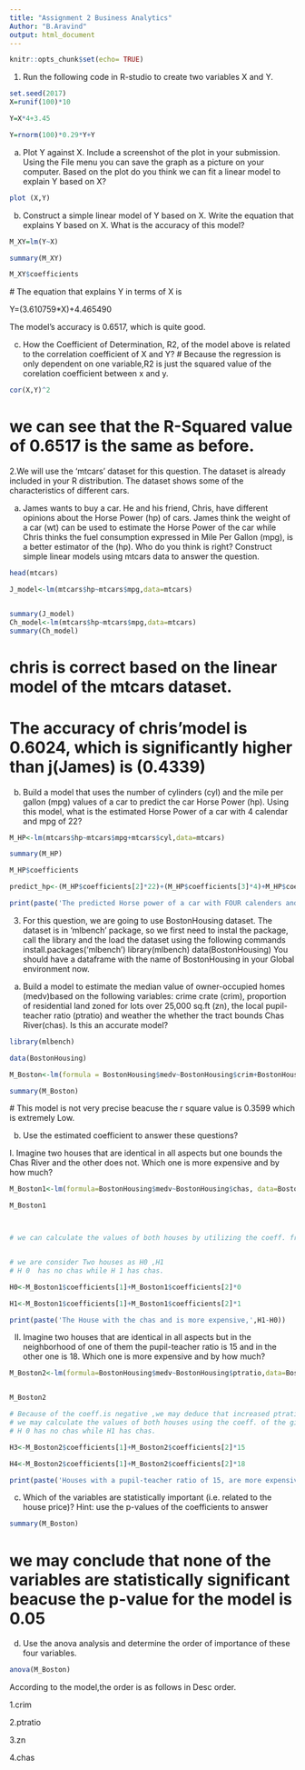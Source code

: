 ```yaml
---
title: "Assignment 2 Business Analytics"
Author: "B.Aravind"
output: html_document
---
```


```r
knitr::opts_chunk$set(echo= TRUE)

```


1. Run the following code in R-studio to create two variables X and Y.

```r
set.seed(2017)
X=runif(100)*10

Y=X*4+3.45

Y=rnorm(100)*0.29*Y+Y

```

a) Plot Y against X. Include a screenshot of the plot in your submission. Using the File menu you can save the graph as a picture on your computer. Based on the plot do you think we can fit a linear model to explain Y based on X? 

```r
plot (X,Y)
```


b) Construct a simple linear model of Y based on X. Write the equation that explains Y based on X. What is the accuracy of this model? 

```r
M_XY=lm(Y~X)

summary(M_XY)

M_XY$coefficients
```
 # The equation that explains Y in terms of X is
 
 Y=(3.610759*X)+4.465490
 
 
The model's accuracy is 0.6517, which is quite good.




c) How the Coefficient of Determination, R2, of the model above is related to the correlation coefficient of X and Y?
# Because the regression is only dependent on one variable,R2 is just the squared value of the corelation coefficient between x and y.

```r
cor(X,Y)^2
```


# we can see that the R-Squared value of 0.6517 is the same as before.

2.We will use the ‘mtcars’ dataset for this question. The dataset is already included in your R distribution. The dataset shows some of the characteristics of different cars.

a) James wants to buy a car. He and his friend, Chris, have different opinions about the Horse Power (hp) of cars. James think the weight of a car (wt) can be used to estimate the Horse Power of the car while Chris thinks the fuel consumption expressed in Mile Per Gallon (mpg), is a better estimator of the (hp). Who do you think is right? Construct simple linear models using mtcars data to answer the question.



```r
head(mtcars)

J_model<-lm(mtcars$hp~mtcars$mpg,data=mtcars)


summary(J_model)
Ch_model<-lm(mtcars$hp~mtcars$mpg,data=mtcars)
summary(Ch_model)
```

# chris is correct based on the linear model of the mtcars dataset.

# The accuracy of chris'model is 0.6024, which is significantly higher than j(James) is (0.4339)

b) Build a model that uses the number of cylinders (cyl) and the mile per gallon (mpg) values of a car to predict the car Horse Power (hp). Using this model, what is the estimated Horse Power of a car with 4 calendar and mpg of 22? 

```r
M_HP<-lm(mtcars$hp~mtcars$mpg+mtcars$cyl,data=mtcars)

summary(M_HP)

M_HP$coefficients

predict_hp<-(M_HP$coefficients[2]*22)+(M_HP$coefficients[3]*4)+M_HP$coefficients[1]

print(paste('The predicted Horse power of a car with FOUR calenders and a 22-mpg fuel Economy is ',predict_hp))

```

3. For this question, we are going to use BostonHousing dataset. The dataset is in ‘mlbench’ package, so we first need to instal the package, call the library and the load the dataset using the following commands
install.packages('mlbench')
library(mlbench)
data(BostonHousing)
You should have a dataframe with the name of BostonHousing in your Global environment now.

a) Build a model to estimate the median value of owner-occupied homes (medv)based on the following variables: crime crate (crim), proportion of residential land zoned for lots over 25,000 sq.ft (zn), the local pupil-teacher ratio (ptratio) and weather the whether the tract bounds Chas River(chas). Is this an accurate model?

```r
library(mlbench)

data(BostonHousing)

M_Boston<-lm(formula = BostonHousing$medv~BostonHousing$crim+BostonHousing$zn+BostonHousing$ptratio+BostonHousing$chas,data=BostonHousing)

summary(M_Boston)
```
 # This model is not very precise beacuse the r square value is 0.3599 which is extremely Low.



b) Use the estimated coefficient to answer these questions?


I. Imagine two houses that are identical in all aspects but one bounds the Chas River and the other does not. Which one is more expensive and by how much?

```r
M_Boston1<-lm(formula=BostonHousing$medv~BostonHousing$chas, data=BostonHousing)

M_Boston1



# we can calculate the values of both houses by utilizing the coeff. from the given model.


# we are consider Two houses as H0 ,H1
# H 0  has no chas while H 1 has chas.

H0<-M_Boston1$coefficients[1]+M_Boston1$coefficients[2]*0

H1<-M_Boston1$coefficients[1]+M_Boston1$coefficients[2]*1

print(paste('The House with the chas and is more expensive,',H1-H0))

```



II. Imagine two houses that are identical in all aspects but in the neighborhood of one of them the pupil-teacher ratio is 15 and in the other one is 18. Which one is more expensive and by how much?

```r
M_Boston2<-lm(formula=BostonHousing$medv~BostonHousing$ptratio,data=BostonHousing)


M_Boston2

# Because of the coeff.is negative ,we may deduce that increased ptratio will result in lower pricing.
# we may calculate the values of both houses using the coeff. of the given model.
# H 0 has no chas while H1 has chas.

H3<-M_Boston2$coefficients[1]+M_Boston2$coefficients[2]*15

H4<-M_Boston2$coefficients[1]+M_Boston2$coefficients[2]*18

print(paste('Houses with a pupil-teacher ratio of 15, are more expensive and the most expensive was ',H3-H4 ))


```


c) Which of the variables are statistically important (i.e. related to the house price)? Hint: use the p-values of the coefficients to answer

```r
summary(M_Boston)

```

#  we may conclude that none of the variables are statistically significant beacuse the p-value for the model is 0.05


d) Use the anova analysis and determine the order of importance of these four variables.

```r

anova(M_Boston)
```

According to the model,the order is as follows in Desc order.

1.crim

2.ptratio

3.zn

4.chas
